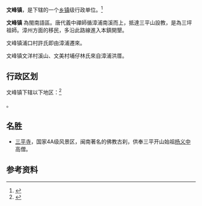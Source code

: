 {{中国乡级行政区|35/06/28/102/000}}

'''文峰镇'''，是{{PRC admin/fullname|35/06/28/102/000|3}}下辖的一个[[乡镇|乡镇]]级行政单位。<ref>{{PRC admin/ref sgc|{{PRC admin/parent|35/06/28/102/000}}}}</ref>

'''文峰镇''' 為閩南語區。唐代義中禪師循漳浦南溪而上，抵達三平山設教，是為三坪祖師。漳州方面的移民，多沿此路線進入本鎮開墾。

文峰镇浦口村許氏即由漳浦遷來。

文峰镇文洋村溪山、文美村埔仔林氏來自漳浦洪厝。

== 行政区划 ==

文峰镇下辖以下地区：<ref>{{PRC admin/ref sgc|35/06/28/102/000}}</ref>

{{PRC admin/children|35/06/28/102/000}}。

== 名胜 ==
* [[三平寺|三平寺]]，国家4A级风景区，闽南著名的佛教古刹，供奉三平开山始祖[[杨义中|杨义中]]高僧。

== 参考资料 ==

{{reflist}}

{{行政区划小作品}}
{{PRC admin/navcat|35/06/28/102/000}}